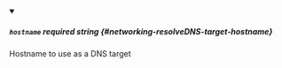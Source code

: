 
<details className="config-field" data-expandable="false" open>
<summary>

##### `hostname` <span className="config-field-required" data-required="false">required</span> <span className="config-field-type">string</span> <span className="config-field-default"></span> <span className="config-field-enum"></span> {#networking-resolveDNS-target-hostname}

Hostname to use as a DNS target

</summary>



</details>
